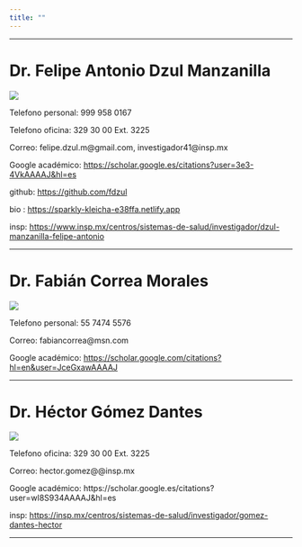 ```yaml
---
title: ""
---
```


------------------------------------------------------------------------

# Dr. Felipe Antonio Dzul Manzanilla

![](https://scholar.googleusercontent.com/citations?view_op=medium_photo&user=3e3-4VkAAAAJ&citpid=1)

Telefono personal: 999 958 0167

Telefono oficina: 329 30 00 Ext. 3225

Correo: felipe.dzul.m\@gmail.com, investigador41\@insp.mx

Google académico: <https://scholar.google.es/citations?user=3e3-4VkAAAAJ&hl=es>

github: <https://github.com/fdzul>

bio : <https://sparkly-kleicha-e38ffa.netlify.app>

insp: <https://www.insp.mx/centros/sistemas-de-salud/investigador/dzul-manzanilla-felipe-antonio>

------------------------------------------------------------------------

# Dr. Fabián Correa Morales

![](https://scholar.googleusercontent.com/citations?view_op=medium_photo&user=JceGxawAAAAJ&citpid=1)

Telefono personal: 55 7474 5576

Correo: fabiancorrea\@msn.com

Google académico: <https://scholar.google.com/citations?hl=en&user=JceGxawAAAAJ>

------------------------------------------------------------------------

# Dr. Héctor Gómez Dantes

![](https://scholar.googleusercontent.com/citations?view_op=medium_photo&user=wl8S934AAAAJ&citpid=1)

Telefono oficina: 329 30 00 Ext. 3225

Correo: hector.gomez\@@insp.mx

Google académico: https://scholar.google.es/citations?user=wl8S934AAAAJ&hl=es

insp: <https://insp.mx/centros/sistemas-de-salud/investigador/gomez-dantes-hector>

------------------------------------------------------------------------





